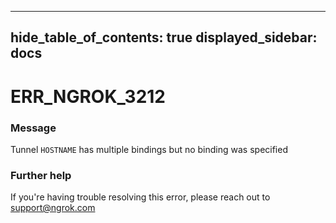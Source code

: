 

---
hide_table_of_contents: true
displayed_sidebar: docs
---


# ERR_NGROK_3212

### Message
Tunnel `HOSTNAME` has multiple bindings but no binding was specified

<ErrorDetails />



### Further help
If you're having trouble resolving this error, please reach out to [support@ngrok.com](mailto:support@ngrok.com?subject=Help%20with%20ERR_NGROK_3212)

